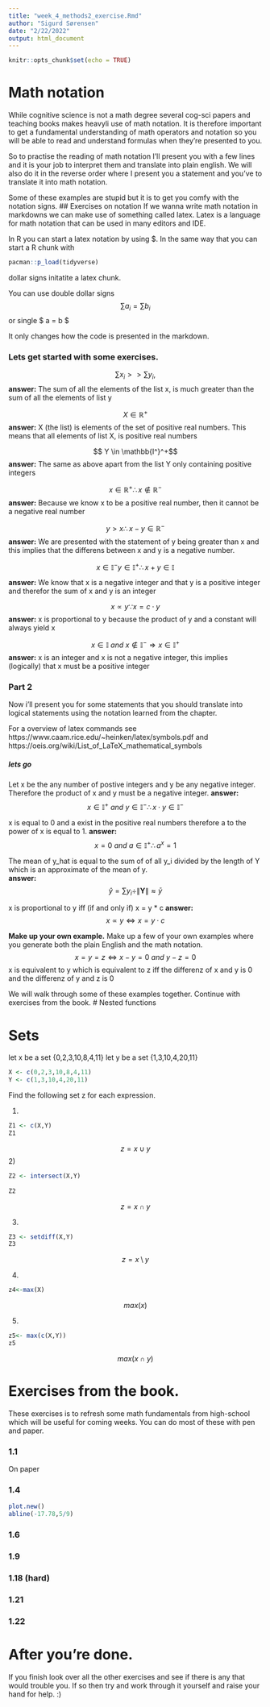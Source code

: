 ```yaml
---
title: "week_4_methods2_exercise.Rmd"
author: "Sigurd Sørensen"
date: "2/22/2022"
output: html_document
---
```


```r
knitr::opts_chunk$set(echo = TRUE)
```

# Math notation
While cognitive science is not a math degree several cog-sci papers and teaching books makes heavyli use of math notation. It is therefore important to get a fundamental understanding of math operators and notation so you will be able to read and understand formulas when they're presented to you. 

So to practise the reading of math notation I'll present you with a few lines and it is your job to interpret them and translate into plain english. We will also do it in the reverse order where I present you a statement and you've to translate it into math notation. 


Some of these examples are stupid but it is to get you comfy with the notation signs. 
## Exercises on notation 
If we wanna write math notation in markdowns we can make use of something called latex. Latex is a language for math notation that can be used in many editors and IDE. 

In R you can start a latex notation by using $. In the same way that you can start a R chunk with 

```r
pacman::p_load(tidyverse)

```

dollar signs initatite a latex chunk. 

You can use double dollar signs
$$
\sum a_i = \sum b _i
$$
or single
$ a = b $

It only changes how the code is presented in the markdown. 

### Lets get started with some exercises. 

$$  \sum x_i >> \sum y_i,   $$
__answer:__ The sum of all the elements of the list x, is much greater than the sum of all the elements of list y

$$ X \in \mathbb{R}^+ $$
__answer:__ X (the list) is elements of the set of positive real numbers. This means that all elements of list X, is positive real numbers

$$ Y \in \mathbb{I^}^+$$
__answer:__ The same as above apart from the list Y only containing positive integers

$$ x \in \mathbb{R}^+ \therefore x \notin \mathbb{R}^- $$
__answer:__ Because we know x to be a positive real number, then it cannot be a negative real number

$$ y > x \therefore x - y \in \mathbb{R}^-$$
__answer:__ We are presented with the statement of y being greater than x and this implies that the differens between x and y is a negative number. 

$$ x \in \mathbb{I}^-  y \in \mathbb{I}^+ \therefore x + y  \in \mathbb{I} $$

__answer:__ We know that x is a negative integer and that y is a positive integer and therefor the sum of x and y is an integer

$$ x \varpropto y \because x = c \cdot y  $$
__answer:__ x is proportional to y because the product of y and a constant will always yield x

$$ x \in \mathbb{I} \ and  \ x \notin \mathbb{I}^- \Rightarrow x \in \mathbb{I}^+ $$ 
__answer:__ x is an integer and x is not a negative integer, this implies (logically) that x must be a positive integer


### Part 2
Now i'll present you for some statements that you should translate into logical statements using the notation learned from the chapter. 

For a overview of latex commands see https://www.caam.rice.edu/~heinken/latex/symbols.pdf 
and https://oeis.org/wiki/List_of_LaTeX_mathematical_symbols


##### lets go
Let x be the any number of postive integers and y be any negative integer. Therefore the product 
of x and y must be a negative integer. 
__answer:__
$$ x \in \mathbb{I}^+ \ and \ y \in \mathbb{I}^- \therefore x \cdot y \in \mathbb{I}^-$$


x is equal to 0 and a exist in the positive real numbers therefore a to the power of x is equal to 1. 
__answer:__
$$ x = 0 \ and \ a \in \mathbb{I}^+ \therefore a^x=1 $$


The mean of y_hat is equal to the sum of of all y_i divided by the length of Y which is an approximate of the mean of y.   
__answer:__
$$ \hat{y} = \sum{y_i}\div \| \mathbf{Y} \| \approx \bar{y} $$


x is proportional to y iff (if and only if) x = y * c
__answer:__
$$ x \propto y \iff x=y\cdot c $$



**Make up your own example.**
Make up a few of your own examples where you generate both the plain English and the math notation. 
$$ x = y = z \iff x-y = 0 \ and \ y-z=0 $$
x is equivalent to y which is equivalent to z iff the differenz of x and y is 0 and the differenz of y and z is 0

We will walk through some of these examples together. Continue with exercises from the book. 
# Nested functions


# Sets
let x be a set {0,2,3,10,8,4,11}
let y be a set {1,3,10,4,20,11}

```r
X <- c(0,2,3,10,8,4,11)
Y <- c(1,3,10,4,20,11)

```


Find the following set z for each expression. 

  1)
```r
Z1 <- c(X,Y)
Z1
```
  
$$ z = x \cup y  $$
  2)
```r
Z2 <- intersect(X,Y)
  
Z2

```
  
$$ z =x \cap y $$

  3)
```r
Z3 <- setdiff(X,Y)
Z3
```
  
$$z = x \setminus y $$

  4) 
```r
z4<-max(X)
```
  
$$max(x) $$

  5)
```r
z5<- max(c(X,Y))
z5
```
  
$$ max(x \cap y)$$


# Exercises from the book. 
These exercises is to refresh some math fundamentals from high-school which will be useful for coming weeks. You can do most of these with pen and paper. 


### 1.1 
On paper


### 1.4 

```r
plot.new()
abline(-17.78,5/9)
```


### 1.6


### 1.9


### 1.18 (hard)

### 1.21

### 1.22


# After you're done. 
If you finish look over all the other exercises and see if there is any that would trouble you. 
If so then try and work through it yourself and raise your hand for help. :) 